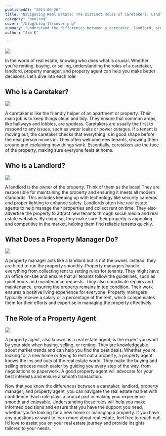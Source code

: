 ```yaml
---
publishedAt: "2024-09-26"
title: "Navigating Real Estate: The Distinct Roles of Caretakers, Landlords, Property Managers, and Agents"
category: "housing"
cover: "/blog/blog-15/cover.png"
summary: "Understand the differences between a caretaker, landlord, property manager, and property agent, you can navigate the real estate market with confidence. Each role plays a crucial part in making your experience smooth and enjoyable."
author: "Jim K"

---
```


![](/blog/blog-15/cover.png)

In the world of real estate, knowing who does what is crucial. Whether you’re renting, buying, or selling, understanding the roles of a caretaker, landlord, property manager, and property agent can help you make better decisions. 
Let’s dive into each role!

## Who is a Caretaker?

![](/blog/blog-15/image-1.png)

A caretaker is like the friendly helper of an apartment or property. Their main job is to keep things clean and tidy. 
They ensure that common areas, like hallways and lobbies, are spotless. Caretakers are usually the first to respond to any issues, such as water leaks or power outages. 
If a tenant is moving out, the caretaker checks that everything is in good shape before the next person moves in. 
They often welcome new tenants, showing them around and explaining how things work. Essentially, caretakers are the face of the property, making sure everyone feels at home.

## Who is a Landlord?

![](/blog/blog-15/image-2.png)

A landlord is the owner of the property. Think of them as the boss! They are responsible for maintaining the property and ensuring it meets all modern standards. 
This includes keeping up with technology like security cameras and proper lighting to enhance safety. 
Landlords often hire real estate agents to help manage their properties and collect rent on time. They also advertise the property to attract new tenants through social media and real estate websites. 
By doing so, they make sure their property is appealing and competitive in the market, helping them find reliable tenants quickly.

## What Does a Property Manager Do?

![](/blog/blog-15/image-3.png)

A property manager acts like a landlord but is not the owner. Instead, they are hired to run the property smoothly. 
Property managers handle everything from collecting rent to setting rules for tenants. They might have an office on-site and ensure that all tenants follow the guidelines, such as quiet hours and maintenance requests. 
They also coordinate repairs and maintenance, ensuring the property remains in top condition. 
Their work ensures a positive living experience for everyone. Property managers typically receive a salary or a percentage of the rent, which compensates them for their efforts and expertise in managing the property effectively.


## The Role of a Property Agent

![](/blog/blog-15/image-4.png)

A property agent, also known as a real estate agent, is the expert you want by your side when buying, selling, or renting. 
They are knowledgeable about market trends and can help you find the best deals. Whether you’re looking for a new home or trying to rent out a property, a property agent knows the ins and outs of the real estate world. 
They make the buying and selling process much easier by guiding you every step of the way, from negotiations to paperwork. 
A good property agent will advocate for your best interests and ensure a smooth transaction.

Now that you know the differences between a caretaker, landlord, property manager, and property agent, you can navigate the real estate market with confidence. Each role plays a crucial part in making your experience smooth and enjoyable. 
Understanding these roles will help you make informed decisions and ensure that you have the support you need, whether you’re looking for a new home or managing a property.
If you have any questions or want to learn more about real estate, feel free to reach out! I’d love to assist you on your real estate journey and provide insights tailored to your needs.